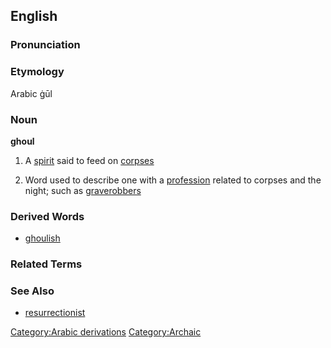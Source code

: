 ==English==

===Pronunciation===
{{substub}}

===Etymology===
Arabic ġūl

===Noun===
'''ghoul'''
# A [[spirit]] said to feed on [[corpse]]s
# {{archaic}} Word used to describe one with a [[profession]] related to corpses and the night; such as [[graverobber]]s

===Derived Words===
*[[ghoulish]]

===Related Terms===
{{substub}}

===See Also===
*[[resurrectionist]]

[[Category:Arabic derivations]]
[[Category:Archaic]]